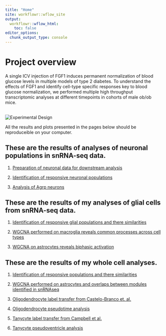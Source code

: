 ```yaml
---
title: "Home"
site: workflowr::wflow_site
output:
  workflowr::wflow_html:
    toc: false
editor_options:
  chunk_output_type: console
---
```



# Project overview

A single ICV injection of FGF1 induces permanent normalization of blood glucose levels in multiple models of type 2 diabetes. To understand the effects of FGF1 and identify cell-type specific responses key to blood glucose normalization, we performed multiple high throughput transcriptomic analyses at different timepoints in cohorts of male ob/ob mice. 

<br>
![Experimental Design](fgf1_experiment.png) <br>

All the results and plots presented in the pages below should be
reproduceible on your computer.

## These are the results of analyses of neuronal populations in snRNA-seq data. 

1. [Preparation of neuronal data for downstream analysis](2_neuron_processing.html)

2. [Identification of responsive neuronal populations](3_neuron_dge_analysis.html)

3. [Analysis of Agrp neurons](4_agrp_analysis.html)

## These are the results of my analyses of glial cells from snRNA-seq data. 

1. [Identification of responsive glial populations and there similarities](6_glial_dge.html) 

2. [WGCNA performed on macroglia reveals common processes across cell types](7_ventricular_wgcna.html) 

3. [WGCNA on astrocytes reveals biphasic activation](8_astro_wgcna.html) 

## These are the results of my whole cell analyses.

1. [Identification of responsive populations and there similarities](10_wc_pseudobulk.html) 

2. [WGCNA performed on astrocytes and overlaps between modules identified in snRNAseq](11_astro_wgcna.html) 
3. [Oligodendrocyte label transfer from Castelo-Branco et. al.](12_olig_labeltransfer.html)

4. [Oligodendrocyte pseudotime analysis](13_olig_pseudotime.html)

5. [Tanycyte label transfer from Campbell et al.](14_tanycyte_labeltransfer.html)

6. [Tanycyte pseudoventricle analysis](15_tany_wgcna_pseudo.html)


